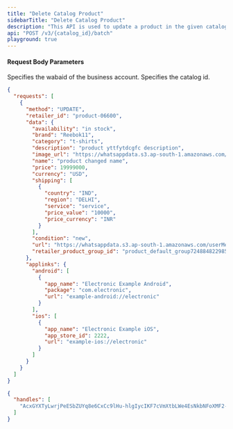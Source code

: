 ```yaml
---
title: "Delete Catalog Product"
sidebarTitle: "Delete Catalog Product"
description: "This API is used to update a product in the given catalog id."
api: "POST /v3/{catalog_id}/batch"
playground: true
---
```


#### Request Body Parameters

<ParamField path="wabaid" type="string" required>
  Specifies the wabaid of the business account.
</ParamField>

<ParamField path="catalog_id" type="string" required>
  Specifies the catalog id.
</ParamField>

<CodeGroup>

```json SampleRequest.json
{
  "requests": [
    {
      "method": "UPDATE",
      "retailer_id": "product-06600",
      "data": {
        "availability": "in stock",
        "brand": "Reebok11",
        "category": "t-shirts",
        "description": "product yttfytdcgfc description",
        "image_url": "https://whatsappdata.s3.ap-south-1.amazonaws.com/userMedia/7fb8ceb3bd59c7956b1df66729296a4c/teshirt_resize.jpeg",
        "name": "product changed name",
        "price": 19999000,
        "currency": "USD",
        "shipping": [
          {
            "country": "IND",
            "region": "DELHI",
            "service": "service",
            "price_value": "10000",
            "price_currency": "INR"
          }
        ],
        "condition": "new",
        "url": "https://whatsappdata.s3.ap-south-1.amazonaws.com/userMedia/7fb8ceb3bd59c7956b1df66729296a4c/image_nataraj.jpeg",
        "retailer_product_group_id": "product_default_group7248848229855971"
      },
      "applinks": {
        "android": [
          {
            "app_name": "Electronic Example Android",
            "package": "com.electronic",
            "url": "example-android://electronic"
          }
        ],
        "ios": [
          {
            "app_name": "Electronic Example iOS",
            "app_store_id": 2222,
            "url": "example-ios://electronic"
          }
        ]
      }
    }
  ]
}
```

```json SampleResponse.json
{
  "handles": [
    "AcxGYXTyLwrjPeESbZUYq8e6CxCc9lHu-hlgIycIKF7cVmXtbLWe4EsNkbNFoXMF2-9TELooo9Xuw_4oyRxMXqbz"
  ]
}
```

</CodeGroup>
